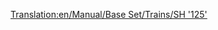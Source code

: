 [[Translation:en/Manual/Base Set/Trains/SH '125']]
{{en/Manual/Base Set/Trains/Trains|Image=[[File:en/Manual/Base Set/Trains/Sh125.png]]
|Cost=£23,437 ($46.874)
|Speed=201 kph (125 mph)
|Weight=70 t
|Power=4,500 hp (3.356 kW)
|Annual=£2,894 ($5.788)
|Designed=1978
|Lifespan=20
|Capacity=8 bags of mail
|Description=This is not a single locomotive but a pair, which operate in unison.  Both engines can contain extra cargo, by default mail. Don't forget to refit this vehicle to [[en/Manual/Base Set/Cargos/Passengers]] if you run a passenger-only service, so your stations don't start gathering [[en/Manual/Base Set/Cargos/Mail]]!

|Real-life=This is a renamed version of the British [https://www.wikipedia.org/wiki/Intercity 125 Intercity 125], the record-holder for the fastest diesel locomotive in the world (237 km/h or 148 MPH).
}}